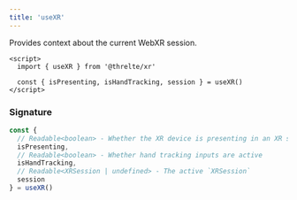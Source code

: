```yaml
---
title: 'useXR'
---
```


Provides context about the current WebXR session.

```svelte
<script>
  import { useXR } from '@threlte/xr'

  const { isPresenting, isHandTracking, session } = useXR()
</script>
```

### Signature

```ts
const {
  // Readable<boolean> - Whether the XR device is presenting in an XR session
  isPresenting,
  // Readable<boolean> - Whether hand tracking inputs are active
  isHandTracking,
  // Readable<XRSession | undefined> - The active `XRSession`
  session
} = useXR()
```
